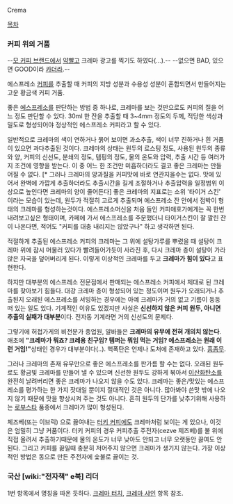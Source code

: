 Crema

[[목차]]

=== 커피 위의 거품 ===
{{{#!html
<iframe width="560" height="315" src="//www.youtube.com/embed/sdcpY0IS-FE" frameborder="0" allowfullscreen></iframe>
}}}
--[[네스카페|모 커피 브랜드]]에서 [[샘 오취리|약]][[알베르토 몬디|빨고]] 크레마 광고를 찍기도 하였다(…).-- --없으면 BAD, 있으면 GOOD이라 [[카더라]].--

에스프레소 [[커피]]를 추출할 때 커피의 지방 성분과 수용성 성분이 혼합되면서 만들어지는 고운 황금색 커피 거품.

좋은 [[에스프레소]]를 판단하는 방법 중 하나로, 크레마를 보는 것만으로도 커피의 질을 어느 정도 판단할 수 있다. 30ml 한 잔을 추출할 때 3~4mm 정도의 두께, 적당한 색상과 밀도로 형성되어야 정상적인 에스프레소 커피라고 할 수 있다.

일반적으로 크레마의 색이 연하거나 묽어 보이면 과소추출, 색이 너무 진하거나 흰 거품이 있으면 과다추출된 것이다. 크레마의 상태는 원두의 로스팅 정도, 사용된 원두의 종류와 양, 커피의 신선도, 분쇄의 정도, 템핑의 정도, 물의 온도와 압력, 추출 시간 등 여러가지 조건에 영향을 받는다. 이 중 어느 한 조건만 미흡하더라도 결코 좋은 크레마는 만들어질 수 없다. [* 그러나 크레마의 양과질을 커피맛에 바로 연관지을수는 없다. 맛에 있어서 완벽에 가깝게 추출하더라도 추출시간을 길게 조절하거나 추출압력을 일정범위 이상으로 높인다면 크레마의 양이 줄어든다] 좋은 크레마의 지표로는 소위 '타이거 스킨' 이라는 모습이 있는데, 원두가 적절히 고르게 추출되며 에스프레소 잔 안에서 점박이 형태의 크레마를 형성하는것이다. 에스프레소머신을 처음 들인 커피애호가에게는 꼭 한번 내려보고싶은 형태이며, 카페에 가서 에스프레소를 주문했더니 타이거스킨이 잘 깔린 잔이 나온다면, 적어도 "커피를 대충 내리지는 않았구나" 하고 생각하면 된다.

적절하게 추출된 에스프레소 커피의 크레마는 그 위에 설탕가루를 뿌렸을 때 설탕이 크레마 위에 잠시 머물러 있다가 빨려들어가듯이 사라진 후, 다시 크레마 층이 설탕이 가라앉은 자국을 덮어버리게 된다. 이렇게 이상적인 크레마를 두고 '''크레마가 힘이 있다'''고 표현한다.

{{{#!html
<object width="480" height="385"><param name="movie" value="http://www.youtube.com/v/R6KvPN_Wt8I&hl=ko_KR&fs=1&"></param><param name="allowFullScreen" value="true"></param><param name="allowscriptaccess" value="always"></param>
<embed src="http://www.youtube.com/v/NfDVgxdsEN0&hl=ko_KR&fs=1&" type="application/x-shockwave-flash" allowscriptaccess="always" allowfullscreen="true" width="480" height="385"></object>}}}

하지만 대부분의 에스프레소 전문점에서 판매되는 에스프레소 커피에서 제대로 된 크레마를 찾아보기 힘들다. 대강 크레마 층이 형성되어 있는 정도이며 원두가 오래되거나 추출된지 오래된 에스프레소를 서빙하는 경우에는 아예 크레마가 거의 없고 기름이 둥둥 떠 있는 일도 있다. 기계적인 이유도 있겠지만 사실은 '''신선하지 않은 커피 원두, 아니면 추출의 실패가 대부분'''이다. 전자동 기계라면 거의 신선도의 문제다.

그렇기에 허접가게의 비전문가 종업원, 알바들은 '''크레마의 유무에 전혀 개의치 않는다'''. 애초에 '''"크레마가 뭐죠? 크레용 친구임? 템퍼는 뭐임 먹는 거임? 에스프레소는 원래 이런 거임!"'''상태인 경우가 대부분이다(..). 핵폭탄은 언제나 도처에 존재하고 있다. [[흠좀무]].

그러나 크레마의 존재 유무만으로 좋은 에스프레소를 판가름 할 수는 없다. 오래된 원두로도 황금빛 크레마를 만들어 낼 수 있으며 신선한 원두도 강하게 볶아서 [[이산화탄소]]를 완전히 날려버리면 좋은 크레마가 나오지 않을 수도 있다. 크레마는 좋은/맛있는 에스프레소를 평가하는 한 가지 잣대일 뿐이지 절대적인 것은 아니다. 많아봐야 쓴맛 밖에 나오지 않기 때문에 맛을 향상시켜 주는 것도 아니다. 흔히 원두의 단가를 낮추기위해 사용하는 [[로부스타]] 품종에서 크레마가 많이 형성된다. 

체즈베(또는 이브릭) 으로 끓여내는 [[터키 커피]]에도 크레마처럼 보이는 게 있으나, 이것은 엄밀히 그냥 커품이다. 터키 커피의 경우 커피추출 주전자(cezve 제즈베)를 불 위에 직접 올려서 추출하기때문에 물의 온도가 너무 낮아도 안되고 너무 오랫동안 끓여도 안된다. 그리고 커피를 끓일때 충분히 저어주지 않으면 크레마가 생기지 않는다. 가장 이상적인 방법은 동으로 만든 주전자에 숯불로 끓이는 것.
=== 국산 [wiki:"전자책" e북] 리더 ===
1번 항목에서 명칭을 따온 듯하다. [[크레마 터치]], [[크레마 샤인]] 항목 참조.

